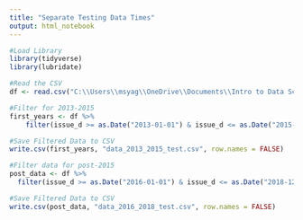 ---
title: "Separate Testing Data Times"
output: html_notebook
---

```{r, echo=TRUE}
#Load Library
library(tidyverse)
library(lubridate)

#Read the CSV
df <- read.csv("C:\\Users\\msyag\\OneDrive\\Documents\\Intro to Data Science\\test.csv")

#Filter for 2013-2015
first_years <- df %>%
    filter(issue_d >= as.Date("2013-01-01") & issue_d <= as.Date("2015-12-31"))

#Save Filtered Data to CSV
write.csv(first_years, "data_2013_2015_test.csv", row.names = FALSE)

#Filter data for post-2015
post_data <- df %>%
  filter(issue_d >= as.Date("2016-01-01") & issue_d <= as.Date("2018-12-31"))

#Save Filtered Data to CSV
write.csv(post_data, "data_2016_2018_test.csv", row.names = FALSE)

```

